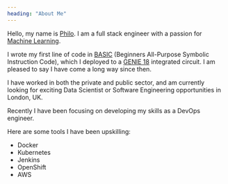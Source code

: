 ```yaml
---
heading: "About Me"
---
```


Hello, my name is [Philo](https://www.google.co.uk). I am a full stack engineer with a passion for [Machine Learning](https://www.google.co.uk). 

I wrote my first line of code in [BASIC](https://en.wikipedia.org/wiki/BASIC) (Beginners All-Purpose Symbolic Instruction Code), which I deployed to a [GENIE 18](https://www.genieonline.com/files/genie-18-microcontroller.pdf) integrated circuit. I am pleased to say I have come a long way since then.

I have worked in both the private and public sector, and am currently looking for exciting Data Scientist or Software Engineering opportunities in London, UK.

Recently I have been focusing on developing my skills as a DevOps engineer.

Here are some tools I have been upskilling:
- Docker
- Kubernetes
- Jenkins
- OpenShift
- AWS
